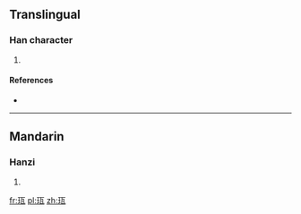 ==Translingual==

===Han character===
{{Han char|rn=96|rad=玉|as=05|sn=9|four=|canj=一土一女弓 (MGMVN)}}

# {{defn|Han|sort=玉05}}

====References====
* {{Han ref|kx=0729.110|dkj=20905|hdz=21104.010|uh=73C1|ud=29633}}

----

==Mandarin==

===Hanzi===
{{cmn-hanzi|pin=[[cí]] ([[ci2]])|wg=tz'u<sup>2</sup>}}

# {{defn|Mandarin|sort=玉05}}

[[fr:珁]]
[[pl:珁]]
[[zh:珁]]